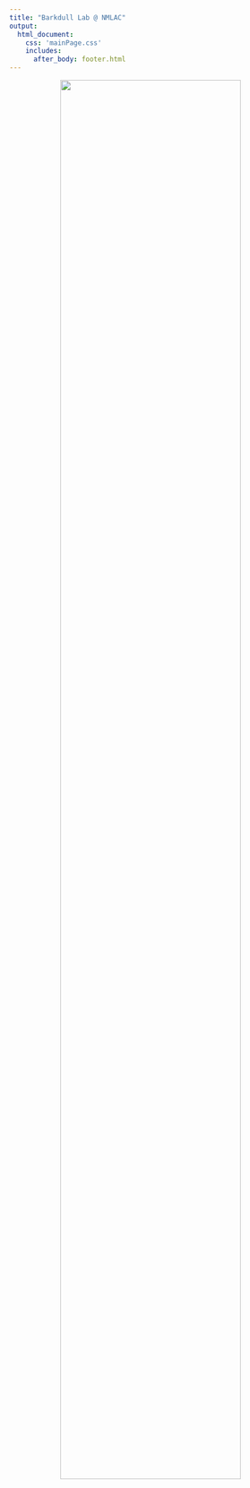 ```yaml
---
title: "Barkdull Lab @ NMLAC"
output: 
  html_document:
    css: 'mainPage.css'
    includes:
      after_body: footer.html
---
```


<center>

![](websiteLandingpage.png){ width=80% }

</center>
